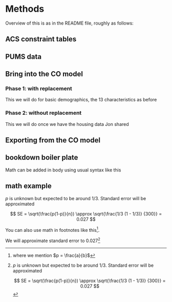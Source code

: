 # Methods

Overview of this is as in the README file, roughly as follows:

## ACS constraint tables

## PUMS data

## Bring into the CO model

### Phase 1: with replacement

This we will do for basic demographics, the 13 characteristics as before

### Phase 2: without replacement

This we will do once we have the housing data Jon shared

## Exporting from the CO model

## bookdown boiler plate
Math can be added in body using usual syntax like this 

## math example

$p$ is unknown but expected to be around 1/3. Standard error will be approximated

$$
SE = \sqrt(\frac{p(1-p)}{n}) \approx \sqrt{\frac{1/3 (1 - 1/3)} {300}} = 0.027
$$

You can also use math in footnotes like this^[where we mention $p = \frac{a}{b}$].

We will approximate standard error to 0.027[^longnote]

[^longnote]: $p$ is unknown but expected to be around 1/3. Standard error will be approximated

    $$
    SE = \sqrt(\frac{p(1-p)}{n}) \approx \sqrt{\frac{1/3 (1 - 1/3)} {300}} = 0.027
    $$
